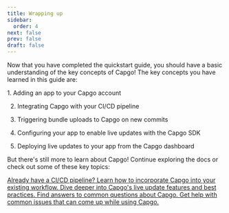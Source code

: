 ```yaml
---
title: Wrapping up
sidebar:
  order: 4
next: false
prev: false
draft: false
---
```



Now that you have completed the quickstart guide, you should have a basic understanding of the key concepts of Capgo! The key concepts you have learned in this guide are:

<Steps>
1. Adding an app to your Capgo account

2. Integrating Capgo with your CI/CD pipeline 

3. Triggering bundle uploads to Capgo on new commits

4. Configuring your app to enable live updates with the Capgo SDK

5. Deploying live updates to your app from the Capgo dashboard
</Steps>

But there's still more to learn about Capgo! Continue exploring the docs or check out some of these key topics:

<CardGrid stagger>
  <a href="/docs/getting-started/cicd-integration/">
    <Card title="CI/CD Integration" icon="gitlab">
      Already have a CI/CD pipeline? Learn how to incorporate Capgo into your existing workflow.
    </Card>
  </a>

  <a href="/docs/live-updates/">
    <Card title="Live Updates" icon="cloud-download">
      Dive deeper into Capgo's live update features and best practices.
    </Card>
  </a>

  <a href="/docs/faq/">  
    <Card title="FAQ" icon="open-book">
      Find answers to common questions about Capgo.
    </Card>
  </a>

  <a href="/docs/getting-started/troubleshooting/">
    <Card title="Troubleshooting" icon="error">
      Get help with common issues that can come up while using Capgo.
    </Card>
  </a>
</CardGrid>

